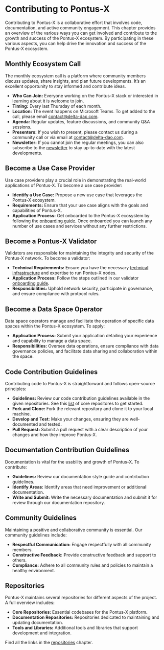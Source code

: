 # Contributing to Pontus-X

Contributing to Pontus-X is a collaborative effort that involves code, documentation, and active community engagement. This chapter provides an overview of the various ways you can get involved and contribute to the growth and success of the Pontus-X ecosystem. By participating in these various aspects, you can help drive the innovation and success of the Pontus-X ecosystem.

## Monthly Ecosystem Call

The monthly ecosystem call is a platform where community members discuss updates, share insights, and plan future developments. It’s an excellent opportunity to stay informed and contribute ideas.

- **Who Can Join:** Everyone working on the Pontus-X stack or interested in learning about it is welcome to join.
- **Timing:** Every last Thursday of each month.
- **Location:** The event happens on Microsoft Teams. To get added to the call, please email [contact@delta-dao.com](mailto:contact@delta-dao.com).
- **Agenda:** Regular updates, feature discussions, and community Q&A sessions.
- **Presenters:** If you wish to present, please contact us during a community call or via email at [contact@delta-dao.com](mailto:contact@delta-dao.com).
- **Newsletter:** If you cannot join the regular meetings, you can also subscribe to the [newsletter](https://newsletter.pontus-x.eu/) to stay up-to-date with the latest developments.


## Become a Use Case Provider

Use case providers play a crucial role in demonstrating the real-world applications of Pontus-X. To become a use case provider:

- **Identify a Use Case:** Propose a new use case that leverages the Pontus-X ecosystem.
- **Requirements:** Ensure that your use case aligns with the goals and capabilities of Pontus-X.
- **Application Process:** Get onboarded to the Pontus-X ecosystem by following the [onboarding guide](../docs/getting-started/introduction). Once onboarded you can launch any number of use cases and services without any further restrictions.

## Become a Pontus-X Validator

Validators are responsible for maintaining the integrity and security of the Pontus-X network. To become a validator:

- **Technical Requirements:** Ensure you have the necessary [technical infrastructure](https://docs.oasis.io/node/run-your-node/validator-node/) and expertise to run Pontus-X nodes.
- **Application Process:** Follow the steps outlined in our validator [onboarding guide](../docs/pontus-x-networks/node-setup).
- **Responsibilities:** Uphold network security, participate in governance, and ensure compliance with protocol rules.

## Become a Data Space Operator

Data space operators manage and facilitate the operation of specific data spaces within the Pontus-X ecosystem. To apply:

- **Application Process:** Submit your application detailing your experience and capability to manage a data space.
- **Responsibilities:** Oversee data operations, ensure compliance with data governance policies, and facilitate data sharing and collaboration within the space.

## Code Contribution Guidelines

Contributing code to Pontus-X is straightforward and follows open-source principles:

- **Guidelines:** Review our code contribution guidelines available in the given repositories. See this [list](../docs/getting-started/quick-start.mdx) of core repositores to get started.
- **Fork and Clone:** Fork the relevant repository and clone it to your local machine.
- **Develop and Test:** Make your changes, ensuring they are well-documented and tested.
- **Pull Request:** Submit a pull request with a clear description of your changes and how they improve Pontus-X.

## Documentation Contribution Guidelines

Documentation is vital for the usability and growth of Pontus-X. To contribute:

- **Guidelines:** Review our documentation style guide and contribution guidelines.
- **Identify Areas:** Identify areas that need improvement or additional documentation.
- **Write and Submit:** Write the necessary documentation and submit it for review through our documentation repository.

## Community Guidelines

Maintaining a positive and collaborative community is essential. Our community guidelines include:

- **Respectful Communication:** Engage respectfully with all community members.
- **Constructive Feedback:** Provide constructive feedback and support to others.
- **Compliance:** Adhere to all community rules and policies to maintain a healthy environment.

## Repositories

Pontus-X maintains several repositories for different aspects of the project. A full overview includes:

- **Core Repositories:** Essential codebases for the Pontus-X platform.
- **Documentation Repositories:** Repositories dedicated to maintaining and updating documentation.
- **Tools and Libraries:** Additional tools and libraries that support development and integration.

Find all the links in the [repositories](../docs/contribute/repositories) chapter.
